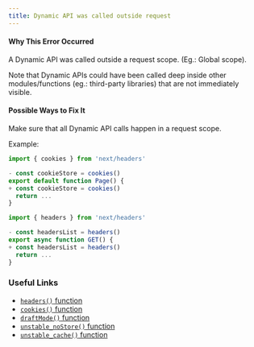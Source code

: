 ```yaml
---
title: Dynamic API was called outside request
---
```


#### Why This Error Occurred

A Dynamic API was called outside a request scope. (Eg.: Global scope).

Note that Dynamic APIs could have been called deep inside other modules/functions (eg.: third-party libraries) that are not immediately visible.

#### Possible Ways to Fix It

Make sure that all Dynamic API calls happen in a request scope.

Example:

```jsx filename="app/page.js"
import { cookies } from 'next/headers'

- const cookieStore = cookies()
export default function Page() {
+ const cookieStore = cookies()
  return ...
}
```

```jsx filename="app/foo/route.js"
import { headers } from 'next/headers'

- const headersList = headers()
export async function GET() {
+ const headersList = headers()
  return ...
}
```

### Useful Links

- [`headers()` function](https://nextjs.org/docs/app/api-reference/functions/headers)
- [`cookies()` function](https://nextjs.org/docs/app/api-reference/functions/cookies)
- [`draftMode()` function](https://nextjs.org/docs/app/api-reference/functions/draft-mode)
- [`unstable_noStore()` function](https://nextjs.org/docs/canary/app/api-reference/legacy-apis/unstable_noStore)
- [`unstable_cache()` function](https://nextjs.org/docs/app/api-reference/legacy-apis/unstable_cache)
